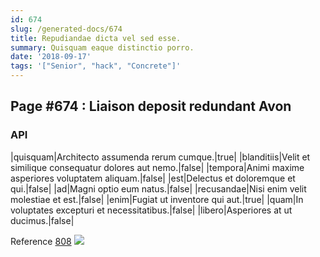 ```yaml
---
id: 674
slug: /generated-docs/674
title: Repudiandae dicta vel sed esse.
summary: Quisquam eaque distinctio porro.
date: '2018-09-17'
tags: '["Senior", "hack", "Concrete"]'
---
```


## Page #674 : Liaison deposit redundant Avon
### API

|quisquam|Architecto assumenda rerum cumque.|true|
|blanditiis|Velit et similique consequatur dolores aut nemo.|false|
|tempora|Animi maxime asperiores voluptatem aliquam.|false|
|est|Delectus et doloremque et qui.|false|
|ad|Magni optio eum natus.|false|
|recusandae|Nisi enim velit molestiae et est.|false|
|enim|Fugiat ut inventore qui aut.|true|
|quam|In voluptates excepturi et necessitatibus.|false|
|libero|Asperiores at ut ducimus.|false|

Reference [808](/generated-docs/808)
![](/assets/cats-0.jpg)

<Partial />



